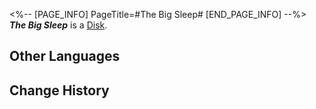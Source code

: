 <%-- [PAGE_INFO]
PageTitle=#The Big Sleep#
[END_PAGE_INFO] --%>
{{Item Infobox
|title       = ''The Big Sleep''
|id          = 210309
|image       = Item ''The Big Sleep''.png
|type        = Disk
|invCategory = Valuables
|rarity      = 3
|effect      = A record that can be played on the Express' phonograph. It might be a chance acquisition or a gift from someone else. All sorts of memories surge up when the music plays &mdash; the smiles, encounters, touches, and the excitement of battle. Maybe that is why people still collect records even as society rapidly advances.<br />The current record contains the track "The Big Sleep."
|description = <br />''If the dreamscape is so beautiful, who would want to wake up?''
}}
'''''The Big Sleep''''' is a [[Disk]].

==Other Languages==
{{Other Languages
|en   = ''The Big Sleep''
|zhs  = 《长眠不醒》
|zht  = 《長眠不醒》
|ja   = 『大いなる眠り』
|ko   = ≪빅 슬립≫
|es   = Sueño eterno
|fr   = ''The Big Sleep''
|ru   = The Big Sleep
|th   = "The Big Sleep"
|vi   = Giấc Ngủ Vĩnh Hằng
|de   = „Ewiger Schlaf“
|id   = "The Big Sleep"
|pt   = "The Big Sleep"
}}

==Change History==
{{Change History|2.0}}